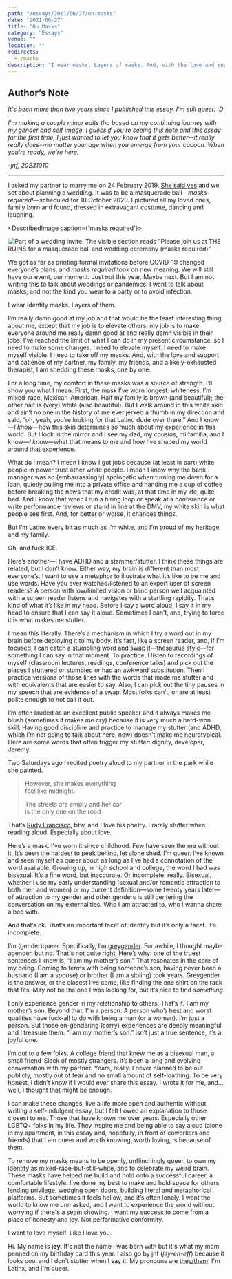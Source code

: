 ```yaml
---
path: "/essays/2021/06/27/on-masks"
date: "2021-06-27"
title: "On Masks"
category: "Essays"
venue: ""
location: ""
redirects:
  - /masks
description: "I wear masks. Layers of masks. And, with the love and support and patience of my partner, my family, my friends, and a likely-exhausted therapist, I’ve been peeling masks"
---
```



## Author’s Note
_It's been more than two years since I published this essay. I'm still queer. :D_

_I'm making a couple minor edits tho based on my continuing journey with my gender and self image. I guess if you're seeing this note and this essay for the first time, I just wanted to let you know that it gets better--it really really does--no matter your age when you emerge from your cocoon. When you're ready, we're here._

_-jnf, 20231010_

---

I asked my partner to marry me on 24 February 2019. [She said yes](https://twitter.com/_jnf/status/1099792115306061824) and we set about planning a wedding. It was to be a masquerade ball—_masks required!_—scheduled for 10 October 2020. I pictured all my loved ones, family born and found, dressed in extravagant costume, dancing and laughing.

<DescribedImage caption={'masks required'}>

  ![Part of a wedding invite. The visible section reads "Please join us at THE RUINS for a masquerade ball and wedding ceremony (masks required)"](./images/invite.jpeg)
</DescribedImage>

We got as far as printing formal invitations before COVID-19 changed everyone’s plans, and _masks required_ took on new meaning. We will still have our event, our moment. Just not this year. Maybe next. But I am not writing this to talk about weddings or pandemics. I want to talk about masks, and not the kind you wear to a party or to avoid infection.

I wear identity masks. Layers of them.

I’m really damn good at my job and that would be the least interesting thing about me, except that my job is to elevate others; my job is to make everyone around me really damn good at and really damn visible in their jobs. I’ve reached the limit of what I can do in my present circumstance, so I need to make some changes. I need to elevate myself. I need to make myself visible. I need to take off my masks. And, with the love and support and patience of my partner, my family, my friends, and a likely-exhausted therapist, I am shedding these masks, one by one.

For a long time, my comfort in these masks was a source of strength. I’ll show you what I mean. First, the mask I’ve worn longest: whiteness. I’m mixed-race, Mexican-American. Half my family is brown (and beautiful); the other half is (very) white (also beautiful). But I walk around in this white skin and ain’t no one in the history of me ever jerked a thumb in my direction and said, “oh, yeah, you’re looking for that Latino dude over there.” And I know—_I know_—how this skin determines so much about my experience in this world. But I look in the mirror and I see my dad, my cousins, mi familia, and I know—_I know_—what that means to me and how I’ve shaped my world around that experience.

What do I mean? I mean I know I got jobs because (at least in part) white people in power trust other white people. I mean I know why the bank manager was so (embarrassingly) apologetic when turning me down for a loan, quietly pulling me into a private office and handing me a cup of coffee before breaking the news that my credit was, at that time in my life, quite bad. And I know that when I run a hiring loop or speak at a conference or write performance reviews or stand in line at the DMV, my white skin is what people see first. And, for better or worse, it changes things.

But I’m Latinx every bit as much as I’m white, and I’m proud of my heritage and my family.

Oh, and fuck ICE.

Here’s another—I have ADHD and a stammer/stutter. I think these things are related, but I don’t know. Either way, my brain is different than most everyone’s. I want to use a metaphor to illustrate what it’s like to be me and use words. Have you ever watched/listened to an expert user of screen readers? A person with low/limited vision or blind person well acquainted with a screen reader listens and navigates with a startling rapidity. That’s kind of what it’s like in my head. Before I say a word aloud, I say it in my head to ensure that I can say it aloud. Sometimes I can’t, and, trying to force it is what makes me stutter.

I mean this literally. There’s a mechanism in which I try a word out in my brain before deploying it to my body. It’s fast, like a screen reader, and, if I’m focused, I can catch a stumbling word and swap it—thesaurus style—for something I can say in that moment. To practice, I listen to recordings of myself (classroom lectures, readings, conference talks) and pick out the places I stuttered or stumbled or had an awkward substitution. Then I practice versions of those lines with the words that made me stutter and with equivalents that are easier to say. Also, I can pick out the tiny pauses in my speech that are evidence of a swap. Most folks can’t, or are at least polite enough to not call it out.

I’m often lauded as an excellent public speaker and it always makes me blush (sometimes it makes me cry) because it is very much a hard-won skill. Having good discipline and practice to manage my stutter (and ADHD, which I’m not going to talk about here, now) doesn’t make me neurotypical. Here are some words that often trigger my stutter: dignity, developer, Jeremy.

Two Saturdays ago I recited poetry aloud to my partner in the park while she painted. 

> However, she makes everything<br/>
  feel like midnight.
>
> The streets are empty and her car<br/>
  is the only one on the road

That’s [Rudy Francisco](https://www.iamrudyfrancisco.com/), btw, and I love his poetry. I rarely stutter when reading aloud. Especially about love.

Here’s a mask. I’ve worn it since childhood. Few have seen the me without it. It’s been the hardest to peek behind, let alone shed. I’m queer. I’ve known and seen myself as queer about as long as I’ve had a connotation of the word available. Growing up, in high school and college, the word I had was bisexual. It’s a fine word, but inaccurate. Or incomplete, really. Bisexual, whether I use my early understanding (sexual and/or romantic attraction to both men and women) or my current definition—some twenty years later—of attraction to my gender and other genders is still centering the conversation on my externalities. Who I am attracted to, who I wanna share a bed with.

And that’s ok. That’s an important facet of identity but it’s only a facet. It’s incomplete.

I’m (gender)queer. Specifically, I’m [greygender](https://lgbta.wikia.org/wiki/Greygender). For awhile, I thought maybe agender, but no. That's not quite right. Here’s why: one of the truest sentences I know is, “I am my mother’s son.” That resonates in the core of my being. Coming to terms with being someone’s son, having never been a husband (I am a spouse) or brother (I am a sibling) took years. Greygender is the answer, or the closest I’ve come, like finding the one shirt on the rack that fits. May not be the one I was looking for, but it’s nice to find _something_.

I only experience gender in my relationship to others. That’s it. I am my mother’s son. Beyond that, I’m a person. A person who’s best and worst qualities have fuck-all to do with being a man (or a woman). I’m just a person. But those en-gendering (sorry) experiences are deeply meaningful and I treasure them. “I am my mother’s son.” isn’t just a true sentence, it’s a joyful one.

I’m out to a few folks. A college friend that knew me as a bisexual man, a small friend-Slack of mostly strangers. It’s been a long and evolving conversation with my partner. Years, really. I never planned to be out publicly, mostly out of fear and no small amount of self-loathing. To be very honest, I didn’t know if I would ever share this essay. I wrote it for me, and... well, I thought that might be enough.

I can make these changes, live a life more open and authentic without writing a self-indulgent essay, but I felt I owed an explanation to those closest to me. Those that have known me over years. Especially other LGBTQ+ folks in my life. They inspire me and being able to say aloud (alone in my apartment, in this essay and, hopefully, in front of coworkers and friends) that I am queer and worth knowing, worth loving, is because of them.

To remove my masks means to be openly, unflinchingly queer, to own my identity as mixed-race-but-still-white, and to celebrate my weird brain. These masks have helped me build and hold onto a successful career, a comfortable lifestyle. I’ve done my best to make and hold space for others, lending privilege, wedging open doors, building literal and metaphorical platforms. But sometimes it feels hollow, and it’s often lonely. I want the world to know me unmasked, and I want to experience the world without worrying if there's a seam showing. I want my success to come from a place of honesty and joy. Not performative conformity.

I want to love myself. Like I love you.

Hi. My name is **jey**. It's not the name I was born with but it's what my mom penned on my birthday card this year. I also go by jnf (_jey-en-eff_) because it looks cool and I don't stutter when I say it. My pronouns are [they/them](https://pronoun.is/they/.../themselves). I'm Latinx, and I'm queer.
